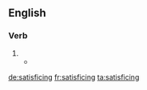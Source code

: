 
==English==

===Verb===
{{head|en}}

# {{present participle of|satisfice|lang=en}}
#* {{quote-journal|year=1956|author=Simon, H. A.|title=Rational choice and the structure of the environment|journal=Psychological Review|volume=63 No. 2|page=136|passage=A ‘satisficing’ path, a path that will permit satisfaction at some specified level of all its needs.}}

[[de:satisficing]]
[[fr:satisficing]]
[[ta:satisficing]]